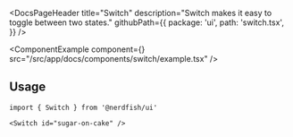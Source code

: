 <DocsPageHeader
	title="Switch"
	description="Switch makes it easy to toggle between two states."
	githubPath={{
		package: 'ui',
		path: 'switch.tsx',
	}}
/>

<ComponentExample
	component={<SwitchExample />}
	src="/src/app/docs/components/switch/example.tsx"
/>

## Usage

```tsx
import { Switch } from '@nerdfish/ui'
```

```tsx
<Switch id="sugar-on-cake" />
```
